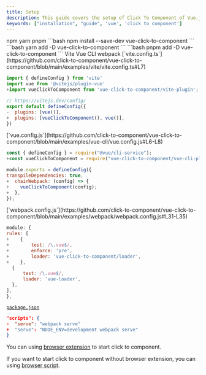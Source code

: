 ```yaml
---
title: Setup
description: This guide covers the setup of Click To Component of Vue.js.
keywords: ["installation", "guide", 'vue', 'click to component']
---
```


<Step>
<StepItem title="Installation">
<Tabs defaultValue="npm" className="pt-5 pb-1">
<TabsList className="">
  <TabsTrigger value="npm">npm</TabsTrigger>
  <TabsTrigger value="yarn">yarn</TabsTrigger>
  <TabsTrigger value="pnpm">pnpm</TabsTrigger>
</TabsList>
<TabsContent value="npm">
```bash
npm install --save-dev vue-click-to-component
```
</TabsContent>
<TabsContent value="yarn">
```bash
yarn add -D vue-click-to-component
```
</TabsContent>
<TabsContent value="pnpm">
```bash
pnpm add -D vue-click-to-component
```
</TabsContent>
</Tabs>
</StepItem>

<StepItem title="Usage">
<Tabs defaultValue="vite" className="pt-5 pb-1">
<TabsList className="">
  <TabsTrigger value="vite">Vite</TabsTrigger>
  <TabsTrigger value="vue-cli">Vue CLI</TabsTrigger>
  <TabsTrigger value="webpack">webpack</TabsTrigger>
</TabsList>
<TabsContent value="vite">
[`vite.config.ts`](https://github.com/click-to-component/vue-click-to-component/blob/main/examples/vite/vite.config.ts#L7)

```js
import { defineConfig } from 'vite'
import vue from '@vitejs/plugin-vue'
+import vueClickToComponent from 'vue-click-to-component/vite-plugin';

// https://vitejs.dev/config/
export default defineConfig({
-  plugins: [vue()],
+  plugins: [vueClickToComponent(), vue()],
})
```

</TabsContent>
<TabsContent value="vue-cli">
[`vue.config.js`](https://github.com/click-to-component/vue-click-to-component/blob/main/examples/vue-cli/vue.config.js#L6-L8)

```js
const { defineConfig } = require("@vue/cli-service");
+const vueClickToComponent = require("vue-click-to-component/vue-cli-plugin");

module.exports = defineConfig({
transpileDependencies: true,
+  chainWebpack: (config) => {
+    vueClickToComponent(config);
+  },
});
```
</TabsContent>
<TabsContent value="webpack">
[`webpack.config.js`](https://github.com/click-to-component/vue-click-to-component/blob/main/examples/webpack/webpack.config.js#L31-L35)

```js
module: {
rules: [
+    {
+        test: /\.vue$/,
+        enforce: 'pre',
+        loader: 'vue-click-to-component/loader',
+    },
  {
      test: /\.vue$/,
      loader: 'vue-loader',
  },
],
},
```

[`package.json`](https://github.com/click-to-component/vue-click-to-component/blob/main/examples/webpack/package.json#L10)

```json
"scripts": {
-  "serve": "webpack serve"
+  "serve": "NODE_ENV=development webpack serve"
}
```
</TabsContent>
</Tabs>
</StepItem>
<StepItem title="Click To Component">

You can using [browser extension](/docs/browser/extension) to start click to component. 

If you want to start click to component without browser extension, you can using [browser script](/docs/browser/script).

</StepItem>
</Step>

